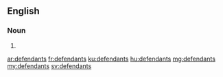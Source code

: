 ==English==

===Noun===
{{head|en}}

# {{plural of|defendant}}

[[ar:defendants]]
[[fr:defendants]]
[[ku:defendants]]
[[hu:defendants]]
[[mg:defendants]]
[[my:defendants]]
[[sv:defendants]]